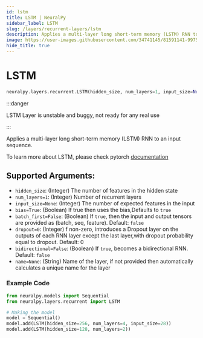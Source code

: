 ```yaml
---
id: lstm
title: LSTM | NeuralPy
sidebar_label: LSTM
slug: /layers/recurrent-layers/lstm
description: Applies a multi-layer long short-term memory (LSTM) RNN to an input sequence
image: https://user-images.githubusercontent.com/34741145/81591141-99752900-93d9-11ea-9ef6-cc2c68daaa19.png
hide_title: true
---
```


# LSTM

```python
neuralpy.layers.recurrent.LSTM(hidden_size, num_layers=1, input_size=None, bias=True, batch_first=False, dropout=0, bidirectional=False, name=None)
```

:::danger

LSTM Layer is unstable and buggy, not ready for any real use

:::

Applies a multi-layer long short-term memory (LSTM) RNN to an input sequence.

To learn more about LSTM, please check pytorch [documentation](https://pytorch.org/docs/stable/nn.html#lstm)

## Supported Arguments:

- `hidden_size`: (Integer) The number of features in the hidden state
- `num_layers=1`: (Integer) Number of recurrent layers
- `input_size=None`: (Integer) The number of expected features in the input
- `bias=True`: (Boolean) If true then uses the bias,Defaults to `true`
- `batch_first=False`: (Boolean) If `true`, then the input and output tensors are provided as (batch, seq, feature). Default: `false`
- `dropout=0`: (Integer) f non-zero, introduces a Dropout layer on the outputs of each RNN layer except the last layer,with dropout probability equal to dropout. Default: 0
- `bidirectional=False`: (Boolean) If `true`, becomes a bidirectional RNN. Default: `false`
- `name=None`: (String) Name of the layer, if not provided then automatically calculates a unique name for the layer

### Example Code

```python
from neuralpy.models import Sequential
from neuralpy.layers.recurrent import LSTM

# Making the model
model = Sequential()
model.add(LSTM(hidden_size=256, num_layers=4, input_size=28))
model.add(LSTM(hidden_size=128, num_layers=2))
```
